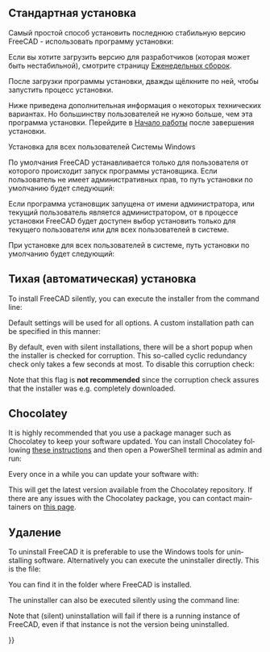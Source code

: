 <languages/>

{{Docnav/ru
|[[Feature_list/ru|Список функций]]
|[[Installing_on_Linux/ru|Установка в Linux]]
}}

{{TOCright}}

<span id="Standard_Installation"></span>
== Стандартная установка ==

<div class="mw-translate-fuzzy">
Самый простой способ установить последнюю стабильную версию FreeCAD - использовать программу установки:
</div>

<div class="mw-translate-fuzzy">
Если вы хотите загрузить версию для разработчиков (которая может быть нестабильной), смотрите страницу [https://github.com/FreeCAD/FreeCAD-Bundle/releases/tag/weekly-builds Еженедельных сборок].
</div>

После загрузки программы установки, дважды щёлкните по ней, чтобы запустить процесс установки.

Ниже приведена дополнительная информация о некоторых технических вариантах. Но большинству пользователей не нужно больше, чем эта программа установки.  Перейдите в [[Getting_started/ru|Начало работы]] после завершения установки.

<span id="Installation_for_all_users_of_the_Windows_system"></span>
Установка для всех пользователей Системы Windows

По умолчания FreeCAD устанавливается только для пользователя от которого происходит запуск программы установщика. Если пользователь не имеет административных прав, то путь установки по умолчанию будет следующий:
: {{FileName|C:\Users\<username>\AppData\Local\Programs\FreeCAD X.YY}}

Если программа установщик запущена от имени администратора, или текущий пользователь является администратором, от в процессе установки FreeCAD будет доступен выбор установить только для текущего пользователя или для всех пользователей в системе.

При установке для всех пользователей в системе, путь установки по умолчанию будет следующий:
: {{FileName|C:\Program Files\FreeCAD X.YY}}

<span id="Silent_Installation"></span>
== Тихая (автоматическая) установка ==

<div lang="en" dir="ltr" class="mw-content-ltr">
To install FreeCAD silently, you can execute the installer from the command line:
</div>

{{Code|lang=text|code=
FreeCAD-~.exe /S
}}
<div lang="en" dir="ltr" class="mw-content-ltr">
Default settings will be used for all options. A custom installation path can be specified in this manner:
</div>

{{Code|lang=text|code=
FreeCAD-~.exe /S /D=A path to FreeCAD with spaces
}}

<div lang="en" dir="ltr" class="mw-content-ltr">
By default, even with silent installations, there will be a short popup when the installer is checked for corruption. This so-called cyclic redundancy check only takes a few seconds at most. To disable this corruption check:
</div>

{{Code|lang=text|code=
FreeCAD-~.exe /S /NCRC
}}

<div lang="en" dir="ltr" class="mw-content-ltr">
Note that this {{Incode|/NCRC}} flag is '''not recommended''' since the corruption check assures that the installer was e.g. completely downloaded.
</div>

== Chocolatey ==

<div lang="en" dir="ltr" class="mw-content-ltr">
It is highly recommended that you use a package manager such as Chocolatey to keep your software updated. You can install Chocolatey following [https://chocolatey.org/install these instructions] and then open a PowerShell terminal as admin and run:
</div>

{{Code|lang=text|code=
choco install freecad
}} 

<div lang="en" dir="ltr" class="mw-content-ltr">
Every once in a while you can update your software with:
</div>

{{Code|lang=text|code=
choco upgrade freecad
}}

<div lang="en" dir="ltr" class="mw-content-ltr">
This will get the latest version available from the Chocolatey repository. If there are any issues with the Chocolatey package, you can contact maintainers on [https://chocolatey.org/packages/freecad this page].
</div> 

<span id="Uninstallation"></span>
== Удаление ==

<div lang="en" dir="ltr" class="mw-content-ltr">
To uninstall FreeCAD it is preferable to use the Windows tools for uninstalling software. Alternatively you can execute the uninstaller directly. This is the file:
: {{FileName|Uninstall-FreeCAD.exe}}
You can find it in the folder where FreeCAD is installed.
</div>

<div lang="en" dir="ltr" class="mw-content-ltr">
The uninstaller can also be executed silently using the command line:
</div>

{{Code|lang=text|code=
Uninstall-FreeCAD.exe /S}}

<div lang="en" dir="ltr" class="mw-content-ltr">
Note that (silent) uninstallation will fail if there is a running instance of FreeCAD, even if that instance is not the version being uninstalled.
</div>


{{Docnav/ru
|[[Feature_list/ru|Список фунций]]
|[[Installing_on_Linux/ru|Установка в Linux]]
}}

{{Userdocnavi{{#translation:}}}}